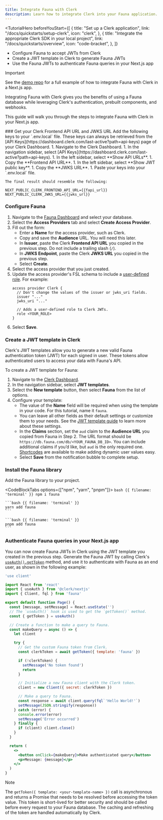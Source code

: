 ```yaml
---
title: Integrate Fauna with Clerk
description: Learn how to integrate Clerk into your Fauna application.
---
```


<TutorialHero
  beforeYouStart={[
    {
      title: "Set up a Clerk application",
      link: "/docs/quickstarts/setup-clerk",
      icon: "clerk",
    },
    {
      title: "Integrate the appropriate Clerk SDK in your local project",
      link: "/docs/quickstarts/overview",
      icon: "code-bracket",
    },
  ]}
>
  - Configure Fauna to accept JWTs from Clerk
  - Create a JWT template in Clerk to generate Fauna JWTs
  - Use the Fauna JWTs to authenticate Fauna queries in your Next.js app
</TutorialHero>

> [!IMPORTANT]
> See the [demo repo](https://github.com/clerk/clerk-fauna-nextjs) for a full example of how to integrate Fauna with Clerk in a Next.js app.

Integrating Fauna with Clerk gives you the benefits of using a Fauna database while leveraging Clerk's authentication, prebuilt components, and webhooks.

This guide will walk you through the steps to integrate Fauna with Clerk in your Next.js app.

<Steps>
  ### Get your Clerk Frontend API URL and JWKS URL

  <SignedIn>
    Add the following keys to your `.env.local` file. These keys can always be retrieved from the [API Keys](https://dashboard.clerk.com/last-active?path=api-keys) page of your Clerk Dashboard.
  </SignedIn>

  <SignedOut>
    1. Navigate to the Clerk Dashboard.
    1. In the navigation sidebar, select [API Keys](https://dashboard.clerk.com/last-active?path=api-keys).
    1. In the left sidebar, select **Show API URLs**.
    1. Copy the **Frontend API URL**.
    1. In the left sidebar, select **Show JWT public key**.
    1. Copy the **JWKS URL**.
    1. Paste your keys into your `.env.local` file.

    The final result should resemble the following:
  </SignedOut>

  ```env {{ filename: '.env.local' }}
  NEXT_PUBLIC_CLERK_FRONTEND_API_URL={{fapi_url}}
  NEXT_PUBLIC_CLERK_JWKS_URL={{jwks_url}}
  ```

  ### Configure Fauna

  1. Navigate to the [Fauna Dashboard](https://dashboard.fauna.com/) and select your database.
  1. Select the **Access Providers** tab and select **Create Access Provider**.
  1. Fill out the form:
     - Enter a **Name** for the access provider, such as Clerk.
     - Copy and save the **Audience** URL. You will need this later.
     - In **Issuer**, paste the Clerk **Frontend API URL** you copied in the previous step. Do not include a trailing slash (`/`).
     - In **JWKS Endpoint**, paste the Clerk **JWKS URL** you copied in the previous step.
     - Select **Create**.
  1. Select the access provider that you just created.
  1. Update the access provider's FSL schema to include a [user-defined role](https://docs.fauna.com/fauna/current/learn/security/roles/). For example:
     ```fsl {{ mark: [6, 7] }}
     access provider Clerk {
       // Don't change the values of the issuer or jwks_uri fields.
       issuer "..."
       jwks_uri "..."

       // Adds a user-defined role to Clerk JWTs.
       role <YOUR_ROLE>
     }
     ```
  1. Select **Save**.

  ### Create a JWT template in Clerk

  Clerk's JWT templates allow you to generate a new valid Fauna authentication token (JWT) for each signed in user. These tokens allow authenticated users to access your data with Fauna's API.

  To create a JWT template for Fauna:

  1. Navigate to the [Clerk Dashboard](https://dashboard.clerk.com/last-active?path=jwt-templates).
  1. In the navigation sidebar, select **JWT templates**.
  1. Select the **New template** button, then select **Fauna** from the list of options.
  1. Configure your template:
     - The value of the **Name** field will be required when using the template in your code. For this tutorial, name it `fauna`.
     - You can leave all other fields as their default settings or customize them to your needs. See the [JWT template guide](/docs/backend-requests/making/jwt-templates#creating-a-template) to learn more about these settings.
     - In the **Claims** section, set the `aud` claim to the **Audience URL** you copied from Fauna in Step 2. The URL format should be `https://db.fauna.com/db/<YOUR_FAUNA_DB_ID>`. You can include additional claims if you’d like, but `aud` is the only required one. [Shortcodes](/docs/backend-requests/making/jwt-templates#shortcodes) are available to make adding dynamic user values easy.
     - Select **Save** from the notification bubble to complete setup.

  ### Install the Fauna library

  Add the Fauna library to your project.

  <CodeBlockTabs options={["npm", "yarn", "pnpm"]}>
    ```bash {{ filename: 'terminal' }}
    npm i fauna
    ```

    ```bash {{ filename: 'terminal' }}
    yarn add fauna
    ```

    ```bash {{ filename: 'terminal' }}
    pnpm add fauna
    ```
  </CodeBlockTabs>

  ### Authenticate Fauna queries in your Next.js app

  You can now create Fauna JWTs in Clerk using the JWT template you created in the previous step. Generate the Fauna JWT by calling Clerk's [`useAuth().getToken`](/docs/references/react/use-auth) method, and use it to authenticate with Fauna as an end user, as shown in the following example:

  ```jsx {{ filename: 'app/page.tsx' }}
  'use client'

  import React from 'react'
  import { useAuth } from '@clerk/nextjs'
  import { Client, fql } from 'fauna'

  export default function Page() {
    const [message, setMessage] = React.useState('')
    // The `useAuth()` hook is used to get the `getToken()` method.
    const { getToken } = useAuth()

    // Create a function to make a query to Fauna.
    const makeQuery = async () => {
      let client

      try {
        // Get the custom Fauna token from Clerk.
        const clerkToken = await getToken({ template: 'fauna' })

        if (!clerkToken) {
          setMessage('No token found')
          return
        }

        // Initialize a new Fauna client with the Clerk token.
        client = new Client({ secret: clerkToken })

        // Make a query to Fauna.
        const response = await client.query(fql`'Hello World!'`)
        setMessage(JSON.stringify(response))
      } catch (error) {
        console.error(error)
        setMessage('Error occurred')
      } finally {
        if (client) client.close()
      }
    }

    return (
      <>
        <button onClick={makeQuery}>Make authenticated query</button>
        <p>Message: {message}</p>
      </>
    )
  }
  ```

  > [!NOTE]
  > The `getToken({ template: <your-template-name> })` call is asynchronous and returns a Promise that needs to be resolved before accessing the token value. This token is short-lived for better security and should be called before every request to your Fauna database. The caching and refreshing of the token are handled automatically by Clerk.
</Steps>

